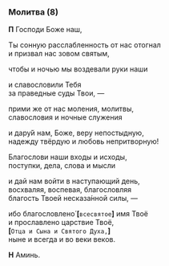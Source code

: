 ### Молитва (8)

**П** Господи Боже наш,

Ты сонную расслабленность от нас отогнал  
и призвал нас зовом святым,

чтобы и ночью мы воздевали руки наши

и славословили Тебя  
за праведные суды Твои, —

прими же от нас моления, молитвы,  
славословия и ночные служения

и дару́й нам, Боже, веру непостыдную,  
надежду твёрдую и любовь непритворную!

Благослови наши входы и исходы,  
поступки, дела, слова и мысли

и дай нам войти в наступающий день,  
восхваляя, воспевая, благословляя  
благость Твоей несказа́нной силы, —

ибо благословлено́ **[**`всесвятое`**]** имя Твоё  
и прославлено царствие Твоё,  
**[**`Отца и Сына и Святого Духа,`**]**  
ныне и всегда и во веки веков.

**Н** Аминь.
